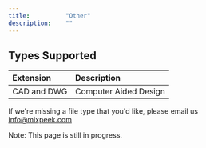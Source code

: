 ```yaml
---
title:          "Other"
description:    ""
---
```


## Types Supported

| Extension   | Description           |
|:------------|:----------------------|
| CAD and DWG | Computer Aided Design |


<Tip>If we're missing a file type that you'd like, please email us info@mixpeek.com</Tip>

<Warning>Note:  This page is still in progress.</Warning>
